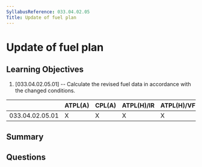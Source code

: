 ```yaml
---
SyllabusReference: 033.04.02.05
Title: Update of fuel plan
---
```


# Update of fuel plan

## Learning Objectives

1. [033.04.02.05.01] -- Calculate the revised fuel data in accordance with the
   changed conditions.

|                 | ATPL(A) | CPL(A) | ATPL(H)/IR | ATPL(H)/VFR | CPL(H) | IR  | CBIR(A) |
| --------------- | ------- | ------ | ---------- | ----------- | ------ | --- | ------- |
| 033.04.02.05.01 | X       | X      | X          | X           | X      | X   |         |

## Summary

## Questions
